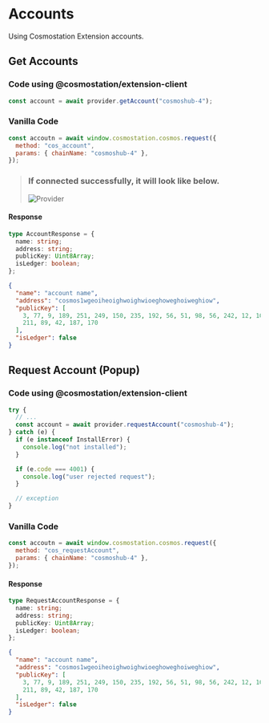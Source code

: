 # Accounts

Using Cosmostation Extension accounts.

## Get Accounts

### Code using @cosmostation/extension-client

```javascript
const account = await provider.getAccount("cosmoshub-4");
```

### Vanilla Code

```javascript
const accoutn = await window.cosmostation.cosmos.request({
  method: "cos_account",
  params: { chainName: "cosmoshub-4" },
});
```

> ### If connected successfully, it will look like below.
>
> ![Provider](/img/developer/extension/2-provider-connected.png)

#### Response

```typescript filename="Model"
type AccountResponse = {
  name: string;
  address: string;
  publicKey: Uint8Array;
  isLedger: boolean;
};
```

```json filename="Example"
{
  "name": "account name",
  "address": "cosmos1wgeoiheoighwoighwioeghoweghoiweghiow",
  "publicKey": [
    3, 77, 9, 189, 251, 249, 150, 235, 192, 56, 51, 98, 56, 242, 12, 102, 144,
    211, 89, 42, 187, 170
  ],
  "isLedger": false
}
```

## Request Account (Popup)

### Code using @cosmostation/extension-client

```typescript
try {
  // ...
  const account = await provider.requestAccount("cosmoshub-4");
} catch (e) {
  if (e instanceof InstallError) {
    console.log("not installed");
  }

  if (e.code === 4001) {
    console.log("user rejected request");
  }

  // exception
}
```

### Vanilla Code

```javascript
const accoutn = await window.cosmostation.cosmos.request({
  method: "cos_requestAccount",
  params: { chainName: "cosmoshub-4" },
});
```

#### Response

```typescript filename="Model"
type RequestAccountResponse = {
  name: string;
  address: string;
  publicKey: Uint8Array;
  isLedger: boolean;
};
```

```json filename="Example"
{
  "name": "account name",
  "address": "cosmos1wgeoiheoighwoighwioeghoweghoiweghiow",
  "publicKey": [
    3, 77, 9, 189, 251, 249, 150, 235, 192, 56, 51, 98, 56, 242, 12, 102, 144,
    211, 89, 42, 187, 170
  ],
  "isLedger": false
}
```

